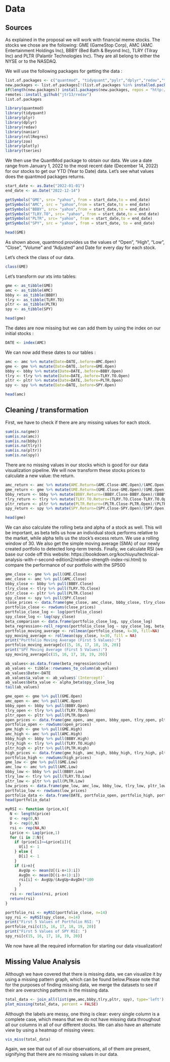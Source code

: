 # Data 

## Sources
As explained in the proposal we will work with financial meme stocks. The stocks we chose are the following: GME (GameStop Corp), AMC (AMC Entertainment Holdings Inc), BBBY (Bed Bath & Beyond Inc), TLRY (Tilray Inc) and PLTR (Palantir Technologies Inc). They are all belong to either the NYSE or to the NASDAQ. 

We will use the following packages for getting the data : 

```r
list.of.packages <- c("quantmod", "tidyquant","pylr","dplyr","redav","tidyverse", "remotes","naniar", "rollRegres", "zoo", "plotly", "tseries")
new.packages <- list.of.packages[!(list.of.packages %in% installed.packages()[,"Package"])]
if(length(new.packages)) install.packages(new.packages, repos = "http://cran.us.r-project.org")
remotes::install_github("jtr13/redav")
list.of.packages
```

```r
library(quantmod)
library(tidyquant)
library(plyr)
library(dplyr)
library(redav)
library(naniar)
library(rollRegres)
library(zoo)
library(plotly)
library(tseries)
```
We then use the QuantMod package to obtain our data. We use a date range from January 1, 2022 to the most recent date (December 14, 2022) for our stocks to get our YTD (Year to Date) data. Let's see what values does the quantmod packages returns.

```r
start_date <- as.Date("2022-01-01")
end_date <- as.Date("2022-12-14")
```

```r
getSymbols("GME", src= "yahoo", from = start_date,to = end_date)
getSymbols("AMC", src = "yahoo",from = start_date,to = end_date)
getSymbols("BBBY", src= "yahoo",from = start_date,to = end_date)
getSymbols("TLRY.TO", src= "yahoo", from = start_date,to = end_date)
getSymbols("PLTR", src= "yahoo", from = start_date,to = end_date)
getSymbols("SPY", src = "yahoo", from = start_date, to = end_date)
```


```r
head(GME)
```
As shown above, quantmod provides us the values of "Open", "High", "Low", "Close", "Volume" and "Adjusted" and Date for every day for each stock. 

Let's check the class of our data.

```r
class(GME)
```

Let's transform our xts into tables: 

```r
gme <- as_tibble(GME)
amc <- as_tibble(AMC)
bbby <- as_tibble(BBBY)
tlry <- as_tibble(TLRY.TO)
pltr <- as_tibble(PLTR)
spy <- as_tibble(SPY)
```

```r
head(gme)
```
The dates are now missing but we can add them by using the index on our initial stocks :

```r
DATE <- index(AMC)
```


We can now add these dates to our tables : 


```r
amc <- amc %>% mutate(Date=DATE,.before=AMC.Open)
gme <- gme %>% mutate(Date=DATE,.before=GME.Open) 
bbby <- bbby %>% mutate(Date=DATE,.before=BBBY.Open)
tlry <- tlry %>% mutate(Date=DATE,.before=TLRY.TO.Open) 
pltr <- pltr %>% mutate(Date=DATE,.before=PLTR.Open)
spy <- spy %>% mutate(Date=DATE,.before=SPY.Open)
```


```r
head(amc)
```

## Cleaning / transformation

First, we have to check if there are any missing values for each stock. 
```r
sum(is.na(gme))
sum(is.na(amc))
sum(is.na(bbby))
sum(is.na(tlry))
sum(is.na(pltr))
sum(is.na(spy))
```

There are no missing values in our stocks which is good for our data visualization pipeline.
We will now transform these stocks prices to calculate a new value: the return.

```r
amc_return <- amc %>% mutate(AMC.Return=(AMC.Close-AMC.Open)/(AMC.Open))
gme_return <- gme %>% mutate(GME.Return=(GME.Close-GME.Open)/(GME.Open)) 
bbby_return <- bbby %>% mutate(BBBY.Return=(BBBY.Close-BBBY.Open)/(BBBY.Open)) 
tlry_return <- tlry %>% mutate(TLRY.TO.Return=(TLRY.TO.Close-TLRY.TO.Open)/(TLRY.TO.Open))
pltr_return <- pltr %>% mutate(PLTR.Return=(PLTR.Close-PLTR.Open)/(PLTR.Open))
spy_return <- spy %>% mutate(SPY.Return=(SPY.Close-SPY.Open)/(SPY.Open))
```

```r
head(gme)
```

We can also calculate the rolling beta and alpha of a stock as well. This will be important, as beta tells us how an individual stock performs relative to the market, while alpha tells us the stock's excess return. We use a rolling window of 30. We also get the simple moving average (SMA) of our newly created portfolio to detected long-term trends. Finally, we calculate RSI (we base our code off this website: https://bookdown.org/kochiuyu/technical-analysis-with-r-second-edition2/relative-strength-index-rsi.html) to compare the performance of our portfolio with the SP500

```r
gme_close <- gme %>% pull(GME.Close)
amc_close <- amc %>% pull(AMC.Close)
bbby_close <- bbby %>% pull(BBBY.Close)
tlry_close <- tlry %>% pull(TLRY.TO.Close)
pltr_close <- pltr %>% pull(PLTR.Close)
spy_close <- spy %>% pull(SPY.Close)
close_prices <- data.frame(gme_close, amc_close, bbby_close, tlry_close, pltr_close)
portfolio_close <- rowSums(close_prices)
portfolio_close_log <- log(portfolio_close)
spy_close_log <- log(spy_close)
beta_comparison <- data.frame(portfolio_close_log, spy_close_log)
beta_regression<-roll_regres(portfolio_close_log ~ spy_close_log, beta_comparison, width = 30)
portfolio_moving_average <- rollmean(portfolio_close, k=30, fill=NA)
spy_moving_average <- rollmean(spy_close, k=30, fill = NA)
print("Portfolio Moving Average (First 5 Values):")
portfolio_moving_average[c(15, 16, 17, 18, 19, 20)]
print("SPY Moving Average (First 5 Values):")
spy_moving_average[c(15, 16, 17, 18, 19, 20)]
```

```r
ab_values<-as.data.frame(beta_regression$coefs)
ab_values <- tibble::rownames_to_column(ab_values)
ab_values$Date<-DATE
ab_values$a_value <- ab_values$`(Intercept)`
ab_values$beta_value <- alpha_beta$spy_close_log
tail(ab_values)

```

```r
gme_open <- gme %>% pull(GME.Open)
amc_open <- amc %>% pull(AMC.Open)
bbby_open <- bbby %>% pull(BBBY.Open)
tlry_open <- tlry %>% pull(TLRY.TO.Open)
pltr_open <- pltr %>% pull(PLTR.Open)
open_prices <- data.frame(gme_open, amc_open, bbby_open, tlry_open, pltr_open)
portfolio_open <- rowSums(open_prices)
gme_high <- gme %>% pull(GME.High)
amc_high <- amc %>% pull(AMC.High)
bbby_high <- bbby %>% pull(BBBY.High)
tlry_high <- tlry %>% pull(TLRY.TO.High)
pltr_high <- pltr %>% pull(PLTR.High)
high_prices <- data.frame(gme_high, amc_high, bbby_high, tlry_high, pltr_high)
portfolio_high <- rowSums(high_prices)
gme_low <- gme %>% pull(GME.Low)
amc_low <- amc %>% pull(AMC.Low)
bbby_low <- bbby %>% pull(BBBY.Low)
tlry_low <- tlry %>% pull(TLRY.TO.Low)
pltr_low <- pltr %>% pull(PLTR.Low)
low_prices <- data.frame(gme_low, amc_low, bbby_low, tlry_low, pltr_low)
portfolio_low <- rowSums(low_prices)
portfolio_data <- data.frame(DATE, portfolio_open, portfolio_high, portfolio_low, portfolio_close)
head(portfolio_data)
```



```r
myRSI <- function (price,n){
  N <- length(price)
  U <- rep(0,N)
  D <- rep(0,N)
  rsi <- rep(NA,N)
  Lprice <- Lag(price,1)
  for (i in 2:N){
    if (price[i]>=Lprice[i]){
      U[i] <- 1
    } else {
      D[i] <- 1
    }
    if (i>n){
      AvgUp <- mean(U[(i-n+1):i])
      AvgDn <- mean(D[(i-n+1):i])
      rsi[i] <- AvgUp/(AvgUp+AvgDn)*100 
      }
    }
  rsi <- reclass(rsi, price)
  return(rsi)
}

portfolio_rsi <- myRSI(portfolio_close, n=14)
spy_rsi <- myRSI(spy_close, n=14)
print("First 5 Values of Portfolio RSI: ")
portfolio_rsi[c(15, 16, 17, 18, 19, 20)]
print("First 5 Values of SPY RSI: ")
spy_rsi[c(15, 16, 17, 18, 19, 20)]
```
We now have all the required information for starting our data visualization!

## Missing Value Analysis

Although we have covered that there is missing data, we can visualize it by using a missing pattern graph, which can be found below.Please note that for the purposes of finding missing data, we merge the datasets to see if their are overarching patterns in the missing data.

```r
total_data <- join_all(list(gme,amc,bbby,tlry,pltr, spy), type='left')
plot_missing(total_data, percent = FALSE)
```
Although the labels are messy, one thing is clear: every single column is a complete case, which means that we do not have missing data throughout all our columns in all of our different stocks. We can also have an alternate view by using a heatmap of missing views:
```r
vis_miss(total_data)
```
Again, we see that out of all our observations, all of them are present, signifying that there are no missing values in our data.








